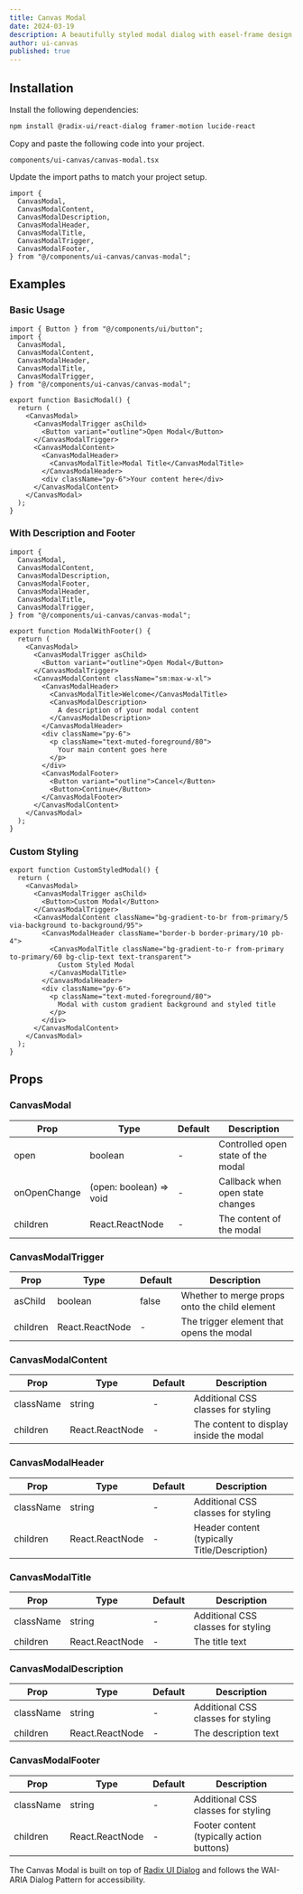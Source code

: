 ```yaml
---
title: Canvas Modal
date: 2024-03-19
description: A beautifully styled modal dialog with easel-frame design, paint-splash animations, and elevated user experience.
author: ui-canvas
published: true
---
```


<ComponentPreview name="canvas-modal-demo" />

## Installation

<Steps>

<Step>Install the following dependencies:</Step>

```bash
npm install @radix-ui/react-dialog framer-motion lucide-react
```

<Step>Copy and paste the following code into your project.</Step>

`components/ui-canvas/canvas-modal.tsx`

<ComponentSource name="canvas-modal" />

<Step>Update the import paths to match your project setup.</Step>

```tsx
import {
  CanvasModal,
  CanvasModalContent,
  CanvasModalDescription,
  CanvasModalHeader,
  CanvasModalTitle,
  CanvasModalTrigger,
  CanvasModalFooter,
} from "@/components/ui-canvas/canvas-modal";
```

</Steps>

## Examples

### Basic Usage

```tsx
import { Button } from "@/components/ui/button";
import {
  CanvasModal,
  CanvasModalContent,
  CanvasModalHeader,
  CanvasModalTitle,
  CanvasModalTrigger,
} from "@/components/ui-canvas/canvas-modal";

export function BasicModal() {
  return (
    <CanvasModal>
      <CanvasModalTrigger asChild>
        <Button variant="outline">Open Modal</Button>
      </CanvasModalTrigger>
      <CanvasModalContent>
        <CanvasModalHeader>
          <CanvasModalTitle>Modal Title</CanvasModalTitle>
        </CanvasModalHeader>
        <div className="py-6">Your content here</div>
      </CanvasModalContent>
    </CanvasModal>
  );
}
```

### With Description and Footer

```tsx
import {
  CanvasModal,
  CanvasModalContent,
  CanvasModalDescription,
  CanvasModalFooter,
  CanvasModalHeader,
  CanvasModalTitle,
  CanvasModalTrigger,
} from "@/components/ui-canvas/canvas-modal";

export function ModalWithFooter() {
  return (
    <CanvasModal>
      <CanvasModalTrigger asChild>
        <Button variant="outline">Open Modal</Button>
      </CanvasModalTrigger>
      <CanvasModalContent className="sm:max-w-xl">
        <CanvasModalHeader>
          <CanvasModalTitle>Welcome</CanvasModalTitle>
          <CanvasModalDescription>
            A description of your modal content
          </CanvasModalDescription>
        </CanvasModalHeader>
        <div className="py-6">
          <p className="text-muted-foreground/80">
            Your main content goes here
          </p>
        </div>
        <CanvasModalFooter>
          <Button variant="outline">Cancel</Button>
          <Button>Continue</Button>
        </CanvasModalFooter>
      </CanvasModalContent>
    </CanvasModal>
  );
}
```

### Custom Styling

```tsx
export function CustomStyledModal() {
  return (
    <CanvasModal>
      <CanvasModalTrigger asChild>
        <Button>Custom Modal</Button>
      </CanvasModalTrigger>
      <CanvasModalContent className="bg-gradient-to-br from-primary/5 via-background to-background/95">
        <CanvasModalHeader className="border-b border-primary/10 pb-4">
          <CanvasModalTitle className="bg-gradient-to-r from-primary to-primary/60 bg-clip-text text-transparent">
            Custom Styled Modal
          </CanvasModalTitle>
        </CanvasModalHeader>
        <div className="py-6">
          <p className="text-muted-foreground/80">
            Modal with custom gradient background and styled title
          </p>
        </div>
      </CanvasModalContent>
    </CanvasModal>
  );
}
```

## Props

### CanvasModal

| Prop         | Type                    | Default | Description                        |
| ------------ | ----------------------- | ------- | ---------------------------------- |
| open         | boolean                 | -       | Controlled open state of the modal |
| onOpenChange | (open: boolean) => void | -       | Callback when open state changes   |
| children     | React.ReactNode         | -       | The content of the modal           |

### CanvasModalTrigger

| Prop     | Type            | Default | Description                                   |
| -------- | --------------- | ------- | --------------------------------------------- |
| asChild  | boolean         | false   | Whether to merge props onto the child element |
| children | React.ReactNode | -       | The trigger element that opens the modal      |

### CanvasModalContent

| Prop      | Type            | Default | Description                             |
| --------- | --------------- | ------- | --------------------------------------- |
| className | string          | -       | Additional CSS classes for styling      |
| children  | React.ReactNode | -       | The content to display inside the modal |

### CanvasModalHeader

| Prop      | Type            | Default | Description                                  |
| --------- | --------------- | ------- | -------------------------------------------- |
| className | string          | -       | Additional CSS classes for styling           |
| children  | React.ReactNode | -       | Header content (typically Title/Description) |

### CanvasModalTitle

| Prop      | Type            | Default | Description                        |
| --------- | --------------- | ------- | ---------------------------------- |
| className | string          | -       | Additional CSS classes for styling |
| children  | React.ReactNode | -       | The title text                     |

### CanvasModalDescription

| Prop      | Type            | Default | Description                        |
| --------- | --------------- | ------- | ---------------------------------- |
| className | string          | -       | Additional CSS classes for styling |
| children  | React.ReactNode | -       | The description text               |

### CanvasModalFooter

| Prop      | Type            | Default | Description                               |
| --------- | --------------- | ------- | ----------------------------------------- |
| className | string          | -       | Additional CSS classes for styling        |
| children  | React.ReactNode | -       | Footer content (typically action buttons) |

The Canvas Modal is built on top of [Radix UI Dialog](https://www.radix-ui.com/primitives/docs/components/dialog) and follows the WAI-ARIA Dialog Pattern for accessibility.
